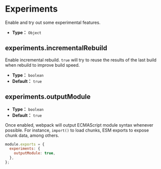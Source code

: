 # Experiments

Enable and try out some experimental features.

- **Type：** `Object`

## experiments.incrementalRebuild

Enable incremental rebuild. `true` will try to reuse the results of the last build when rebuild to improve build speed.

- **Type：** `boolean`
- **Default：** `true`

## experiments.outputModule

- **Type：** `boolean`
- **Default：** `true`

Once enabled, webpack will output ECMAScript module syntax whenever possible. For instance, `import()` to load chunks, ESM exports to expose chunk data, among others.

```js
module.exports = {
  experiments: {
    outputModule: true,
  },
};
```
